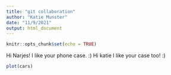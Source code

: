 ```yaml
---
title: "git collaboration"
author: "Katie Munster"
date: "11/9/2021"
output: html_document
---
```


```r
knitr::opts_chunk$set(echo = TRUE)
```

Hi Narjes! I like your phone case. :)
Hi katie I like your case too! :)

```r
plot(cars)
```

```r

```


